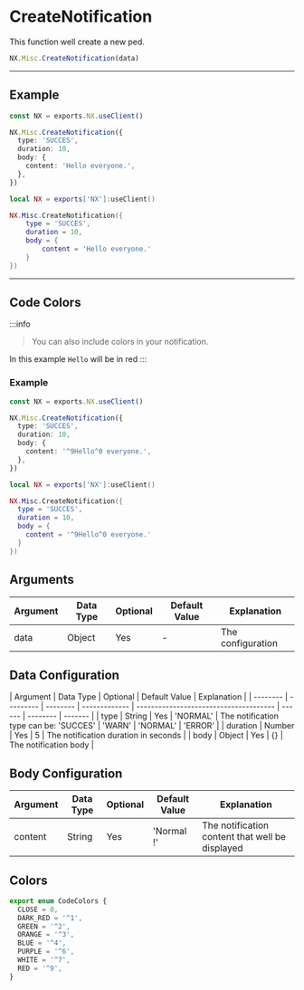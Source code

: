 
# CreateNotification

This function well create a new ped.

```typescript
NX.Misc.CreateNotification(data)
```

---

## Example

<Tabs>
<TabItem value="ts" label="TypeScript/JavaScript">

```typescript title="/rc/client/notification/notification.service.ts"
const NX = exports.NX.useClient()

NX.Misc.CreateNotification({
  type: 'SUCCES',
  duration: 10,
  body: {
    content: 'Hello everyone.',
  },
})
```

</TabItem>

<TabItem value="lua" label="Lua">

```lua title="/rc/client/notification/notification.service.ts"
local NX = exports['NX']:useClient()

NX.Misc.CreateNotification({
    type = 'SUCCES',
    duration = 10,
    body = {
        content = 'Hello everyone.'
    }
})
```

</TabItem>
</Tabs>

---

## Code Colors

:::info

> You can also include colors in your notification.

In this example `Hello` will be in red
:::

### Example

<Tabs>
<TabItem value="ts" label="TypeScript/JavaScript">

```typescript title="/rc/client/notification/notification.service.ts"
const NX = exports.NX.useClient()

NX.Misc.CreateNotification({
  type: 'SUCCES',
  duration: 10,
  body: {
    content: '^9Hello^0 everyone.',
  },
})
```

</TabItem>

<TabItem value="lua" label="Lua">

```lua title="/rc/client/notification/notification.service.ts"
local NX = exports['NX']:useClient()

NX.Misc.CreateNotification({
  type = 'SUCCES',
  duration = 10,
  body = {
    content = '^9Hello^0 everyone.'
  }
})
```

</TabItem>
</Tabs>

## Arguments

| Argument | Data Type | Optional | Default Value | Explanation       |
| -------- | --------- | -------- | ------------- | ----------------- |
| data     | Object    | Yes      | -             | The configuration |

## Data Configuration

| Argument | Data Type | Optional | Default Value | Explanation                            |
| -------- | --------- | -------- | ------------- | -------------------------------------- | ------ | -------- | ------- |
| type     | String    | Yes      | 'NORMAL'      | The notification type can be: 'SUCCES' | 'WARN' | 'NORMAL' | 'ERROR' |
| duration | Number    | Yes      | 5             | The notification duration in seconds   |
| body     | Object    | Yes      | {}            | The notification body                  |

## Body Configuration

| Argument | Data Type | Optional | Default Value | Explanation                                     |
| -------- | --------- | -------- | ------------- | ----------------------------------------------- |
| content  | String    | Yes      | 'Normal !'    | The notification content that well be displayed |

## Colors

```ts
export enum CodeColors {
  CLOSE = 0,
  DARK_RED = '^1',
  GREEN = '^2',
  ORANGE = '^3',
  BLUE = '^4',
  PURPLE = '^6',
  WHITE = '^7',
  RED = '^9',
}
```
